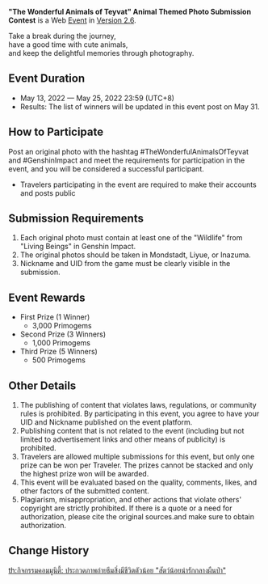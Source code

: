 {{Event
|name              = "The Wonderful Animals of Teyvat" Animal Themed Photo Submission Contest
|image             = The Wonderful Animals of Teyvat Animal Themed Photo Submission Contest.png
|type              = Web
|type2             = Submission
|time_known        = yes
|time_start        = 2022-05-13 12:00:00
|time_start_offset = GMT+8
|time_end          = 2022-05-25 23:59:59
|time_end_offset   = GMT+8
|link              = https://genshin.hoyoverse.com/en/news/detail/20909
|link2             = 
}}
'''"The Wonderful Animals of Teyvat" Animal Themed Photo Submission Contest''' is a Web [[Event]] in [[Version 2.6]].

Take a break during the journey,<br />have a good time with cute animals,<br />and keep the delightful memories through photography.

==Event Duration==
* May 13, 2022 — May 25, 2022 23:59 (UTC+8)
* Results: The list of winners will be updated in this event post on May 31.

==How to Participate==
Post an original photo with the hashtag #TheWonderfulAnimalsOfTeyvat and #GenshinImpact and meet the requirements for participation in the event, and you will be considered a successful participant.
* Travelers participating in the event are required to make their accounts and posts public

==Submission Requirements==
# Each original photo must contain at least one of the "Wildlife" from "Living Beings" in Genshin Impact.
# The original photos should be taken in Mondstadt, Liyue, or Inazuma.
# Nickname and UID from the game must be clearly visible in the submission.

==Event Rewards==
* First Prize (1 Winner)
** 3,000 Primogems
* Second Prize (3 Winners)
** 1,000 Primogems
* Third Prize (5 Winners)
** 500 Primogems

==Other Details==
# The publishing of content that violates laws, regulations, or community rules is prohibited. By participating in this event, you agree to have your UID and Nickname published on the event platform.
# Publishing content that is not related to the event (including but not limited to advertisement links and other means of publicity) is prohibited.
# Travelers are allowed multiple submissions for this event, but only one prize can be won per Traveler. The prizes cannot be stacked and only the highest prize won will be awarded.
# This event will be evaluated based on the quality, comments, likes, and other factors of the submitted content.
# Plagiarism, misappropriation, and other actions that violate others' copyright are strictly prohibited. If there is a quote or a need for authorization, please cite the original sources.and make sure to obtain authorization.

==Change History==
{{Change History|2.6}}
[[th:กิจกรรมคอมมูนิตี้: ประกวดภาพถ่ายธีมสิ่งมีชีวิตตัวน้อย "สัตว์น้อยน่ารักกลางผืนป่า"]]